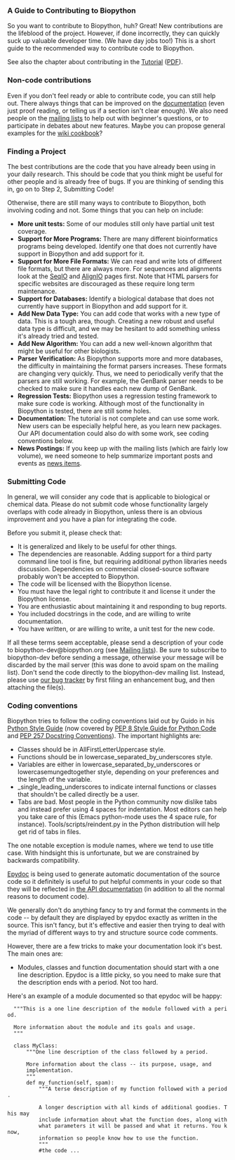 === A Guide to Contributing to Biopython ===

So you want to contribute to Biopython, huh? Great! New contributions are the lifeblood of the project. However, if done incorrectly, they can quickly suck up valuable developer time. (We have day jobs too!) This is a short guide to the recommended way to contribute code to Biopython.

See also the chapter about contributing in the [http://biopython.org/DIST/docs/tutorial/Tutorial.html Tutorial] ([http://biopython.org/DIST/docs/tutorial/Tutorial.pdf PDF]).

=== Non-code contributions ===

Even if you don't feel ready or able to contribute code, you can still help out.  There always things that can be improved on the [[documentation]] (even just proof reading, or telling us if a section isn't clear enough).  We also need people on the [[mailing lists]] to help out with beginner's questions, or to participate in debates about new features.  Maybe you can propose general examples for the [[:Category:Cookbook|wiki cookbook]]?

=== Finding a Project ===

The best contributions are the code that you have already been using in your daily research. This should be code that you think might be useful for other people and is already free of bugs. If you are thinking of sending this in, go on to Step 2, Submitting Code!

Otherwise, there are still many ways to contribute to Biopython, both involving coding and not. Some things that you can help on include:

* '''More unit tests:''' Some of our modules still only have partial unit test coverage.
* '''Support for More Programs:''' There are many different bioinformatics programs being developed. Identify one that does not currently have support in Biopython and add support for it. 
* '''Support for More File Formats:''' We can read and write lots of different file formats, but there are always more. For sequences and alignments look at the [[SeqIO]] and [[AlignIO]] pages first.  Note that HTML parsers for specific websites are discouraged as these require long term maintenance.
* '''Support for Databases:''' Identify a biological database that does not currently have support in Biopython and add support for it.
* '''Add New Data Type:''' You can add code that works with a new type of data. This is a tough area, though. Creating a new robust and useful data type is difficult, and we may be hesitant to add something unless it's already tried and tested.
* '''Add New Algorithm:''' You can add a new well-known algorithm that might be useful for other biologists.
* '''Parser Verification:''' As Biopython supports more and more databases, the difficulty in maintaining the format parsers increases. These formats are changing very quickly. Thus, we need to periodically verify that the parsers are still working. For example, the GenBank parser needs to be checked to make sure it handles each new dump of GenBank.
* '''Regression Tests:''' Biopython uses a regression testing framework to make sure code is working. Although most of the functionality in Biopython is tested, there are still some holes.
* '''Documentation:''' The tutorial is not complete and can use some work. New users can be especially helpful here, as you learn new packages. Our API documentation could also do with some work, see coding conventions below.
* '''News Postings:''' If you keep up with the mailing lists (which are fairly low volume), we need someone to help summarize important posts and events as [[News|news items]].

=== Submitting Code ===

In general, we will consider any code that is applicable to biological or chemical data. Please do not submit code whose functionality largely overlaps with code already in Biopython, unless there is an obvious improvement and you have a plan for integrating the code.

Before you submit it, please check that:

* It is generalized and likely to be useful for other things.
* The dependencies are reasonable.  Adding support for a third party command line tool is fine, but requiring additional python libraries needs discussion. Dependencies on commercial closed-source software probably won't be accepted to Biopython.
* The code will be licensed with the Biopython license.
* You must have the legal right to contribute it and license it under the Biopython license.
* You are enthusiastic about maintaining it and responding to bug reports.
* You included docstrings in the code, and are willing to write documentation.
* You have written, or are willing to write, a unit test for the new code.

If all these terms seem acceptable, please send a description of your code to biopython-dev@biopython.org (see [[Mailing lists]]). Be sure to subscribe to biopython-dev before sending a message, otherwise your message will be discarded by the mail server (this was done to avoid spam on the mailing list). Don't send the code directly to the biopython-dev mailing list. Instead, please use [http://redmine.open-bio.org/projects/biopython our bug tracker] by first filing an enhancement bug, and then attaching the file(s).

=== Coding conventions ===

Biopython tries to follow the coding conventions laid out by Guido in his [http://www.python.org/doc/essays/styleguide.html Python Style Guide] (now covered by [http://www.python.org/dev/peps/pep-0008/ PEP 8 Style Guide for Python Code] and [http://www.python.org/dev/peps/pep-0257/ PEP 257 Docstring Conventions]). The important highlights are:

* Classes should be in AllFirstLetterUppercase style.
* Functions should be in lowercase_separated_by_underscores style.
* Variables are either in lowercase_separated_by_underscores or lowercasemungedtogether style, depending on your preferences and the length of the variable.
* _single_leading_underscores to indicate internal functions or classes that shouldn't be called directly be a user.
* Tabs are bad. Most people in the Python community now dislike tabs and instead prefer using 4 spaces for indentation. Most editors can help you take care of this (Emacs python-mode uses the 4 space rule, for instance). Tools/scripts/reindent.py in the Python distribution will help get rid of tabs in files. 

The one notable exception is module names, where we tend to use title case. With hindsight this is unfortunate, but we are constrained by backwards compatibility.

[http://epydoc.sourceforge.net/ Epydoc] is being used to generate automatic documentation of the source code so it definitely is useful to put helpful comments in your code so that they will be reflected in [http://biopython.org/DIST/docs/api the API documentation] (in addition to all the normal reasons to document code).

We generally don't do anything fancy to try and format the comments in the code -- by default they are displayed by epydoc exactly as written in the source. This isn't fancy, but it's effective and easier then trying to deal with the myriad of different ways to try and structure source code comments.

However, there are a few tricks to make your documentation look it's best. The main ones are:

* Modules, classes and function documentation should start with a one line description. Epydoc is a little picky, so you need to make sure that the description ends with a period. Not too hard. 

Here's an example of a module documented so that epydoc will be happy:

   """This is a one line description of the module followed with a period.
   
   More information about the module and its goals and usage.
   """

   class MyClass:
       """One line description of the class followed by a period.
  
       More information about the class -- its purpose, usage, and
       implementation.
       """
       def my_function(self, spam):
           """A terse description of my function followed with a period.
      
           A longer description with all kinds of additional goodies. This may
           include information about what the function does, along with
           what parameters it will be passed and what it returns. You know, 
           information so people know how to use the function.
           """
           #the code ...